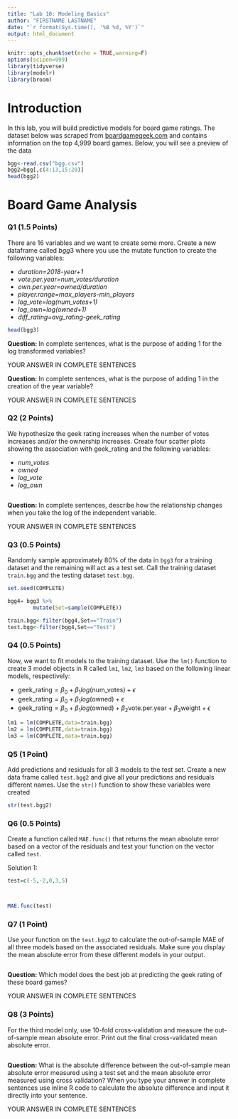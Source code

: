 ```yaml
---
title: "Lab 10: Modeling Basics"
author: "FIRSTNAME LASTNAME"
date: "`r format(Sys.time(), '%B %d, %Y')`"
output: html_document
---
```


```r
knitr::opts_chunk$set(echo = TRUE,warning=F)
options(scipen=999)
library(tidyverse)
library(modelr)
library(broom)
```

# Introduction

In this lab, you will build predictive models for board game ratings. The dataset below was scraped from [boardgamegeek.com](www.boardgamegeek.com) and contains information on the top 4,999 board games. Below, you will see a preview of the data

```r
bgg<-read.csv("bgg.csv")
bgg2=bgg[,c(4:13,15:20)]
head(bgg2)
```


# Board Game Analysis

### Q1 (1.5 Points)

There are 16 variables and we want to create some more. Create a new dataframe called $bgg3$ where you use the mutate function to create the following variables:

- *duration=2018-year+1*
- *vote.per.year=num_votes/duration*
- *own.per.year=owned/duration*
- *player.range=max_players-min_players*
- *log_vote=log(num_votes+1)*
- *log_own=log(owned+1)*
- *diff_rating=avg_rating-geek_rating*

```r

head(bgg3)
```

**Question:** In complete sentences, what is the purpose of adding 1 for the log transformed variables?

YOUR ANSWER IN COMPLETE SENTENCES

**Question:** In complete sentences, what is the purpose of adding 1 in the creation of the year variable?

YOUR ANSWER IN COMPLETE SENTENCES

### Q2 (2 Points)

We hypothesize the geek rating increases when the number of votes increases and/or the ownership increases. Create four scatter plots showing the association with geek_rating and the following variables:

- *num_votes*
- *owned*
- *log_vote*
- *log_own*


```r

```

**Question:** In complete sentences, describe how the relationship changes when you take the log of the independent variable.

YOUR ANSWER IN COMPLETE SENTENCES



### Q3 (0.5 Points)

Randomly sample approximately 80\% of the data in `bgg3` for a training dataset and the remaining will act as a test set. Call the training dataset `train.bgg` and the testing dataset `test.bgg`.

```r
set.seed(COMPLETE)

bgg4= bgg3 %>%
        mutate(Set=sample(COMPLETE))

train.bgg<-filter(bgg4,Set=="Train")
test.bgg<-filter(bgg4,Set=="Test")

```



### Q4 (0.5 Points)

Now, we want to fit models to the training dataset. Use the `lm()` function to create 3 model objects in R called `lm1`, `lm2`, `lm3` based on the following linear models, respectively:

- $\textrm{geek_rating}=\beta_0+\beta_1 log(\textrm{num_votes})+\epsilon$
- $\textrm{geek_rating}=\beta_0+\beta_1 log(\textrm{owned})+\epsilon$
- $\textrm{geek_rating}=\beta_0+\beta_1 log(\textrm{owned})+ \beta_2 \textrm{vote.per.year}+ \beta_3 \textrm{weight} + \epsilon$

```r
lm1 = lm(COMPLETE,data=train.bgg)
lm2 = lm(COMPLETE,data=train.bgg)
lm3 = lm(COMPLETE,data=train.bgg)
```

### Q5 (1 Point)

Add predictions and residuals for all 3 models to the test set. Create a new data frame called `test.bgg2` and give all your predictions and residuals different names. Use the `str()` function to show these variables were created


```r


str(test.bgg2)
```


### Q6 (0.5 Points)

Create a function called `MAE.func()` that returns the mean absolute error based on a vector of the residuals and test your function on the vector called `test`.

Solution 1:
```r
test=c(-5,-2,0,3,5)



MAE.func(test)
```

### Q7 (1 Point)

Use your function on the `test.bgg2` to calculate the out-of-sample MAE of all three models based on the associated residuals. Make sure you display the mean absolute error from these different models in your output.

```r

```

**Question:** Which model does the best job at predicting the geek rating of these board games?

YOUR ANSWER IN COMPLETE SENTENCES

### Q8 (3 Points)

For the third model only, use 10-fold cross-validation and measure the out-of-sample mean absolute error. Print out the final cross-validated mean absolute error.

```r


```

**Question:** What is the absolute difference between the out-of-sample mean absolute error measured using a test set and the mean absolute error measured using cross validation? When you type your answer in complete sentences use inline R code to calculate the absolute difference and input it directly into your sentence.

YOUR ANSWER IN COMPLETE SENTENCES





